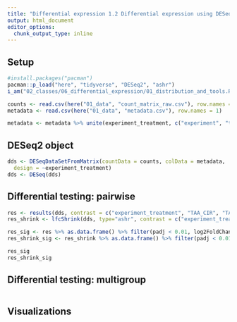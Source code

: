 ```yaml
---
title: "Differential expression 1.2 Differential expression using DESeq2"
output: html_document
editor_options: 
  chunk_output_type: inline
---
```


## Setup

```r
#install.packages("pacman")
pacman::p_load("here", "tidyverse", "DESeq2", "ashr")
i_am("02_classes/06_differential_expression/01_distribution_and_tools.Rmd")
```

```r
counts <- read.csv(here("01_data", "count_matrix_raw.csv"), row.names = 1)
metadata <- read.csv(here("01_data", "metadata.csv"), row.names = 1)
```

```r
metadata <- metadata %>% unite(experiment_treatment, c("experiment", "treatment"))
```

## DESeq2 object

```r
dds <- DESeqDataSetFromMatrix(countData = counts, colData = metadata,
  design = ~experiment_treatment)
dds <- DESeq(dds)
```
## Differential testing: pairwise

```r
res <- results(dds, contrast = c("experiment_treatment", "TAA_CIR", "TAA_HC"))
res_shrink <- lfcShrink(dds, type="ashr", contrast = c("experiment_treatment", "TAA_CIR", "TAA_HC"))

res_sig <- res %>% as.data.frame() %>% filter(padj < 0.01, log2FoldChange > abs(1.5))
res_shrink_sig <- res_shrink %>% as.data.frame() %>% filter(padj < 0.01, log2FoldChange > abs(1.5))

res_sig
res_shrink_sig

```

## Differential testing: multigroup

```r

```


## Visualizations

```r

```

